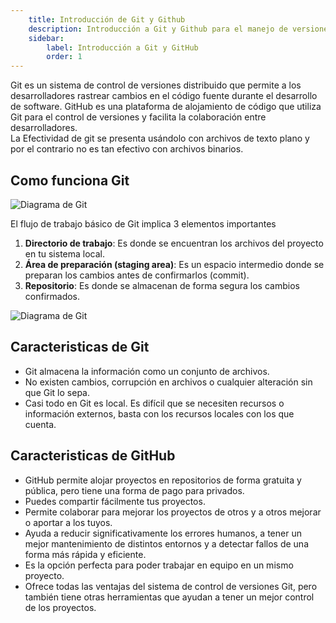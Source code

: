 ```yaml
---
    title: Introducción de Git y Github
    description: Introducción a Git y Github para el manejo de versiones de código
    sidebar:
        label: Introducción a Git y GitHub
        order: 1
---
```



<CardGrid stagger>
    <Card title="¿Qué es Git?" icon="seti:notebook">
        Git es un sistema de control de versiones distribuido que permite a los desarrolladores rastrear cambios en el código fuente durante el desarrollo de software.
    </Card>
    <Card title="¿Qué es GitHub?" icon="github">
        GitHub es una plataforma de alojamiento de código que utiliza Git para el control de versiones y facilita la colaboración entre desarrolladores.
    </Card>
</CardGrid>

<Aside variant="info" title="Nota">
    La Efectividad de git se presenta usándolo con archivos de texto plano y por el contrario no
    es tan efectivo con archivos binarios.
</Aside>

## Como funciona Git
![Diagrama de Git](../../../assets/Git_Github/diagrama-commits-git.png)

El flujo de trabajo básico de Git implica 3 elementos importantes
1. **Directorio de trabajo**: Es donde se encuentran los archivos del proyecto en tu sistema local.
2. **Área de preparación (staging area)**: Es un espacio intermedio donde se preparan los cambios antes de confirmarlos (commit).
3. **Repositorio**: Es donde se almacenan de forma segura los cambios confirmados.

![Diagrama de Git](../../../assets/Git_Github/funcionamiento-git.png)

## Caracteristicas de Git
- Git almacena la información como un conjunto de archivos.
- No existen cambios, corrupción en archivos o cualquier alteración sin que Git lo sepa.
- Casi todo en Git es local. Es difícil que se necesiten recursos o información externos, basta con los recursos locales con los que cuenta.

## Caracteristicas de GitHub
- GitHub permite alojar proyectos en repositorios de forma gratuita y pública, pero tiene una forma de pago para privados.
- Puedes compartir fácilmente tus proyectos.
- Permite colaborar para mejorar los proyectos de otros y a otros mejorar o aportar a los tuyos.
- Ayuda a reducir significativamente los errores humanos, a tener un mejor mantenimiento de distintos entornos y a detectar fallos de una forma más rápida y eficiente.
- Es la opción perfecta para poder trabajar en equipo en un mismo proyecto.
- Ofrece todas las ventajas del sistema de control de versiones Git, pero también tiene otras herramientas que ayudan a tener un mejor control de los proyectos.